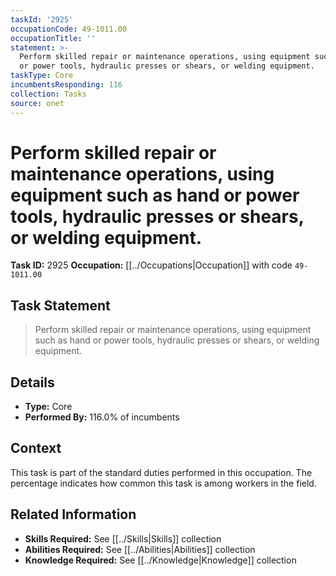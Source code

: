 ```yaml
---
taskId: '2925'
occupationCode: 49-1011.00
occupationTitle: ''
statement: >-
  Perform skilled repair or maintenance operations, using equipment such as hand
  or power tools, hydraulic presses or shears, or welding equipment.
taskType: Core
incumbentsResponding: 116
collection: Tasks
source: onet
---
```

# Perform skilled repair or maintenance operations, using equipment such as hand or power tools, hydraulic presses or shears, or welding equipment.

**Task ID:** 2925
**Occupation:** [[../Occupations|Occupation]] with code `49-1011.00`

## Task Statement

> Perform skilled repair or maintenance operations, using equipment such as hand or power tools, hydraulic presses or shears, or welding equipment.

## Details

- **Type:** Core
- **Performed By:** 116.0% of incumbents

## Context

This task is part of the standard duties performed in this occupation. The percentage indicates how common this task is among workers in the field.

## Related Information

- **Skills Required:** See [[../Skills|Skills]] collection
- **Abilities Required:** See [[../Abilities|Abilities]] collection
- **Knowledge Required:** See [[../Knowledge|Knowledge]] collection
